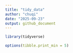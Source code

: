 ```yaml
---
title: "tidy_data"
author: "chuqi"
date: "2025-09-23"
output: github_document
---
```


```r
library(tidyverse)

options(tibble.print_min = 5)

```

